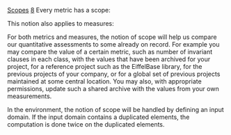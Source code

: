 [[Property:title|Scopes]]
[[Property:weight|8]]
Every metric has a scope:

{{note| '''Scope of a metric''': <br/>
The '''scope''' of a metric is defined as follows: <br/>
- For a raw product metric, the type of product over which the metric is counted, such as: a feature, a class, a group, an archive built for a given system to make it possible to compare systems. <br/>
- For a raw process metric, the type of process on which the metric is measured, such as analysis, documentation, entire project etc. <br/>
- For a derived metric (recursively), the scope of the raw metric from which it is derived. <br/>
- For a composite metric (recursively), the largest of the scopes of all its constituent metrics, where cluster is "larger than" class and so on. }}



This notion also applies to measures:

{{note| '''Scope of a measure''': <br/>
The '''scope''' of a measure is defined as follows: <br/>
- For an elementary measure (the application of an elementary metric, raw or derived), the set of products or processes to which the associated metric has been applied to yield the measure. <br/>
- For a composite measure, the union of (recursively) the scopes of its constituent measures. }}

For both metrics and measures, the notion of scope will help us compare our quantitative assessments to some already on record. For example you may compare the value of a certain metric, such as number of invariant clauses in each class, with the values that have been archived for your project, for a reference project such as the EiffelBase library, for the previous projects of your company, or for a global set of previous projects maintained at some central location. You may also, with appropriate permissions, update such a shared archive with the values from your own measurements.

In the environment, the notion of scope will be handled by defining an input domain. If the input domain contains a duplicated elements, the computation is done twice on the duplicated elements.




